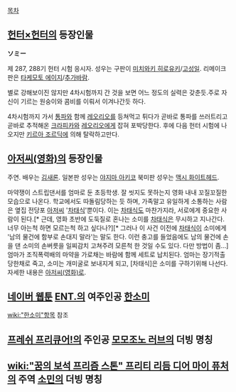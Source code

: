 [[목차]]
== [[헌터×헌터]]의 등장인물 ==
'''ソミー'''

제 287, 288기 헌터 시험 응시자. 성우는 구판이 [[미치와키 히로유키]]/[[고성일]]. 리메이크판은 [[타케모토 에이지]]/[[추가바람]].

별로 강해보이진 않지만 4차시험까지 간 것을 보면 어느 정도의 실력은 갖춘듯.주로 자신이 기르는 원숭이와 콤비를 이뤄서 이겨나간듯 하다.

4차시험까지 가서 [[통파]]와 함께 [[레오리오]]를 등쳐먹고 튀다가 곧바로 통파를 쓰러트리고 곧바로 추적해온 [[크라피카]]와 [[레오리오]]에게 잡혀 포박당한다. 후에 다음 헌터 시험에 나오지만 [[키르아 조르딕]]에 의해 탈락하고만다.

== [[아저씨(영화)]]의 등장인물 ==
주연. 배우는 [[김새론]]. 일본판 성우는 [[야지마 아키코]] 북미판 성우는 [[맥시 화이트헤드]].

마약쟁이 스트립댄서를 엄마로 둔 초등학생. 잘 씻지도 못하는지 영화 내내 꼬질꼬질한 모습으로 나온다. 학교에서도 따돌림당하는 듯 하며, 가족말고 유일하게 소통하는 사람은 옆집 전당포 [[아저씨]] '[[차태식]]'뿐이다. 이는 [[차태식]]도 마찬가지라, 서로에게 중요한 사람이 된다.[* 근데, 영화 초반에 도둑질로 혼나는 소미를 [[차태식]]은 무시하고 지나간다. 너무 아는척 하면 모르는척 하고 싶다나?][* 그러나 이 사건 이전에 [[차태식]]이 소미에게 '남의 물건에 함부로 손대지 말라'는 말도 한다. 이런 충고를 들었음에도 남의 물건에 손을 댄 소미의 손버릇을 일찌감치 고쳐주려 모른척 한 것일 수도 있다. 다만 방법이 좀...]
엄마가 조직폭력배의 마약을 가로채는 바람에 함께 세트로 납치된다. 엄마는 장기적출 당한채로 죽고, 소미는 개미굴로 보내지게 되고, [차태식]은 소미를 구하기위해 나선다.
자세한 내용은 [[아저씨(영화)]]로.

== [[네이버 웹툰]] [[ENT.]]의 여주인공 [[한소미]] ==
[[wiki:"한소미"항목]] 참조

== [[프레쉬 프리큐어!]]의 주인공 [[모모조노 러브]]의 더빙 명칭 ==
== [[wiki:"꿈의 보석 프리즘 스톤" 프리티 리듬 디어 마이 퓨처]]의 주역 [[소민]]의 더빙 명칭 ==
